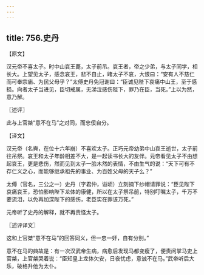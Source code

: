 ```yaml
---
---
---
```

title: 756.史丹
---



【原文】

汉元帝不喜太子。时中山哀王薨，太子前吊。哀王者，帝之少弟，与太子同学，相长大。上望见太子，感念哀王，悲不自止，睹太子不哀，大恨曰：“安有人不慈仁而可奉宗庙、为民父母乎？”太傅史丹免冠谢曰：“臣诚见陛下哀痛中山王，至于感损。向者太子当进见，臣切戒属，无涕泣感伤陛下，罪乃在臣，当死。”上以为然，意乃解。

〖述评〗

此与上官桀“意不在马”之对同，而忠佞自分。

【译文】

汉元帝（名奭，在位十六年崩）不喜欢太子。正巧元帝幼弟中山哀王逝世，太子前往吊祭。哀王和太子年龄相差不大，是一起读书长大的友伴。元帝看见太子不由想起哀王，更是悲伤，然而见到太子一脸木然的表情，不由生气的说：“天下可有不存仁义之心，而能够继承祖先的事业、为百姓父母的天子么？”

太傅（官名，三公之一）史丹（字君仲，谥顷）立刻摘下纱帽请罪说：“臣见陛下哀痛哀王，恐怕影响陛下龙体的康健，所以在太子祭吊前，特别叮嘱太子，千万不要流泪，以免再加深陛下的感伤，老臣实在罪该万死。”

元帝听了史丹的解释，就不再责怪太子。

〖述评译文〗

这和上官桀“意不在马”的回答同义，但一忠一奸，自有分别。”

意不在马的典故是：有一次汉武帝生病，病愈后发现马都变瘦了，便责问掌马吏上官桀，上官桀哭着说：“臣知皇上龙体欠安，日夜忧虑，意诚不在马。”武帝听后大乐，破格升他为太仆。